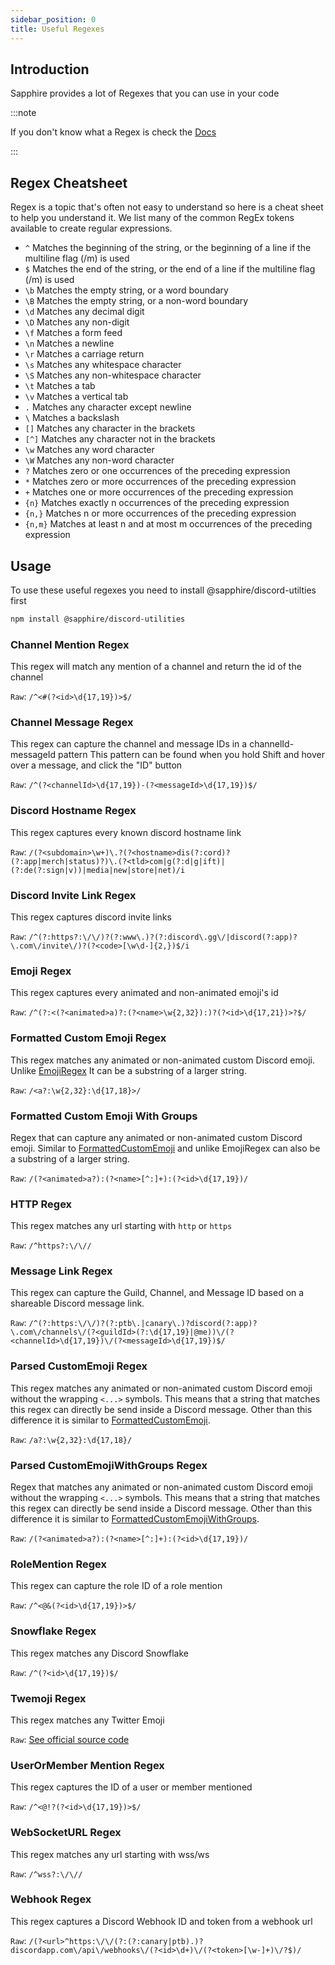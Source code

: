 ```yaml
---
sidebar_position: 0
title: Useful Regexes
---
```


## Introduction

Sapphire provides a lot of Regexes that you can use in your code

:::note

If you don't know what a Regex is check the
[Docs](https://developer.mozilla.org/en-US/docs/Web/JavaScript/Guide/Regular_Expressions)

:::

## Regex Cheatsheet

Regex is a topic that's often not easy to understand so here is a cheat sheet to help you understand it. We list many of
the common RegEx tokens available to create regular expressions.

- `^` Matches the beginning of the string, or the beginning of a line if the multiline flag (/m) is used
- `$` Matches the end of the string, or the end of a line if the multiline flag (/m) is used
- `\b` Matches the empty string, or a word boundary
- `\B` Matches the empty string, or a non-word boundary
- `\d` Matches any decimal digit
- `\D` Matches any non-digit
- `\f` Matches a form feed
- `\n` Matches a newline
- `\r` Matches a carriage return
- `\s` Matches any whitespace character
- `\S` Matches any non-whitespace character
- `\t` Matches a tab
- `\v` Matches a vertical tab
- `.` Matches any character except newline
- `\` Matches a backslash
- `[]` Matches any character in the brackets
- `[^]` Matches any character not in the brackets
- `\w` Matches any word character
- `\W` Matches any non-word character
- `?` Matches zero or one occurrences of the preceding expression
- `*` Matches zero or more occurrences of the preceding expression
- `+` Matches one or more occurrences of the preceding expression
- `{n}` Matches exactly n occurrences of the preceding expression
- `{n,}` Matches n or more occurrences of the preceding expression
- `{n,m}` Matches at least n and at most m occurrences of the preceding expression

## Usage

To use these useful regexes you need to install @sapphire/discord-utilties first

```bash npm2yarn2pnpm
npm install @sapphire/discord-utilities
```

### Channel Mention Regex

This regex will match any mention of a channel and return the id of the channel

`Raw`: `/^<#(?<id>\d{17,19})>$/`

### Channel Message Regex

This regex can capture the channel and message IDs in a channelId-messageId pattern This pattern can be found when you
hold Shift and hover over a message, and click the "ID" button

`Raw`: `/^(?<channelId>\d{17,19})-(?<messageId>\d{17,19})$/`

### Discord Hostname Regex

This regex captures every known discord hostname link

`Raw`:
`/(?<subdomain>\w+)\.?(?<hostname>dis(?:cord)?(?:app|merch|status)?)\.(?<tld>com|g(?:d|g|ift)|(?:de(?:sign|v))|media|new|store|net)/i`

### Discord Invite Link Regex

This regex captures discord invite links

`Raw`: `/^(?:https?:\/\/)?(?:www\.)?(?:discord\.gg\/|discord(?:app)?\.com\/invite\/)?(?<code>[\w\d-]{2,})$/i`

### Emoji Regex

This regex captures every animated and non-animated emoji's id

`Raw`: `/^(?:<(?<animated>a)?:(?<name>\w{2,32}):)?(?<id>\d{17,21})>?$/`

### Formatted Custom Emoji Regex

This regex matches any animated or non-animated custom Discord emoji. Unlike [EmojiRegex](#emoji-regex) It can be a
substring of a larger string.

`Raw`: `/<a?:\w{2,32}:\d{17,18}>/`

### Formatted Custom Emoji With Groups

Regex that can capture any animated or non-animated custom Discord emoji. Similar to
[FormattedCustomEmoji](#formatted-custom-emoji-regex) and unlike EmojiRegex can also be a substring of a larger string.

`Raw`: `/(?<animated>a?):(?<name>[^:]+):(?<id>\d{17,19})/`

### HTTP Regex

This regex matches any url starting with `http` or `https`

`Raw`: `/^https?:\/\//`

### Message Link Regex

This regex can capture the Guild, Channel, and Message ID based on a shareable Discord message link.

`Raw`:
`/^(?:https:\/\/)?(?:ptb\.|canary\.)?discord(?:app)?\.com\/channels\/(?<guildId>(?:\d{17,19}|@me))\/(?<channelId>\d{17,19})\/(?<messageId>\d{17,19})$/`

### Parsed CustomEmoji Regex

This regex matches any animated or non-animated custom Discord emoji without the wrapping `<...>` symbols. This means
that a string that matches this regex can directly be send inside a Discord message. Other than this difference it is
similar to [FormattedCustomEmoji](#formatted-custom-emoji-regex).

`Raw`: `/a?:\w{2,32}:\d{17,18}/`

### Parsed CustomEmojiWithGroups Regex

Regex that matches any animated or non-animated custom Discord emoji without the wrapping `<...>` symbols. This means
that a string that matches this regex can directly be send inside a Discord message. Other than this difference it is
similar to [FormattedCustomEmojiWithGroups](#formatted-custom-emoji-with-groups).

`Raw`: `/(?<animated>a?):(?<name>[^:]+):(?<id>\d{17,19})/`

### RoleMention Regex

This regex can capture the role ID of a role mention

`Raw`: `/^<@&(?<id>\d{17,19})>$/`

### Snowflake Regex

This regex matches any Discord Snowflake

`Raw`: `/^(?<id>\d{17,19})$/`

### Twemoji Regex

This regex matches any Twitter Emoji

`Raw`: [See official source code](https://github.com/twitter/twemoji-parser/blob/master/src/lib/regex.js)

### UserOrMember Mention Regex

This regex captures the ID of a user or member mentioned

`Raw`: `/^<@!?(?<id>\d{17,19})>$/`

### WebSocketURL Regex

This regex matches any url starting with wss/ws

`Raw`: `/^wss?:\/\//`

### Webhook Regex

This regex captures a Discord Webhook ID and token from a webhook url

`Raw`: `/(?<url>^https:\/\/(?:(?:canary|ptb).)?discordapp.com\/api\/webhooks\/(?<id>\d+)\/(?<token>[\w-]+)\/?$)/`
